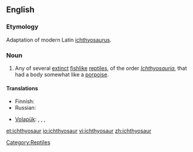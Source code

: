 ==English==

===Etymology===
Adaptation of modern Latin [[ichthyosaurus]].

===Noun===
{{wikipedia}}
{{en-noun|pl2=ichthyosauri}}

# Any of several [[extinct]] [[fishlike]] [[reptile]]s, of the order ''[[Ichthyosauria]]'', that had a body somewhat like a [[porpoise]].

====Translations====
{{trans-top|extinct reptile}}
* Finnish: {{t-|fi|kalalisko}}
* Russian: {{t|ru|ихтиозавр|m|sc=Cyrl|tr=ixtiozávr}}
{{trans-mid}}
* [[Volapük]]: {{qualifier|male or female}} {{t|vo|liktiosaur}}, {{qualifier|male}} {{t|vo|hiliktiosaur}}, {{qualifier|female}} {{t|vo|jiliktiosaur}}, {{qualifier|male or female offspring, young}} {{t|vo|liktiosaurül}}
{{trans-bottom}}

[[Category:Reptiles]]

[[et:ichthyosaur]]
[[io:ichthyosaur]]
[[vi:ichthyosaur]]
[[zh:ichthyosaur]]
